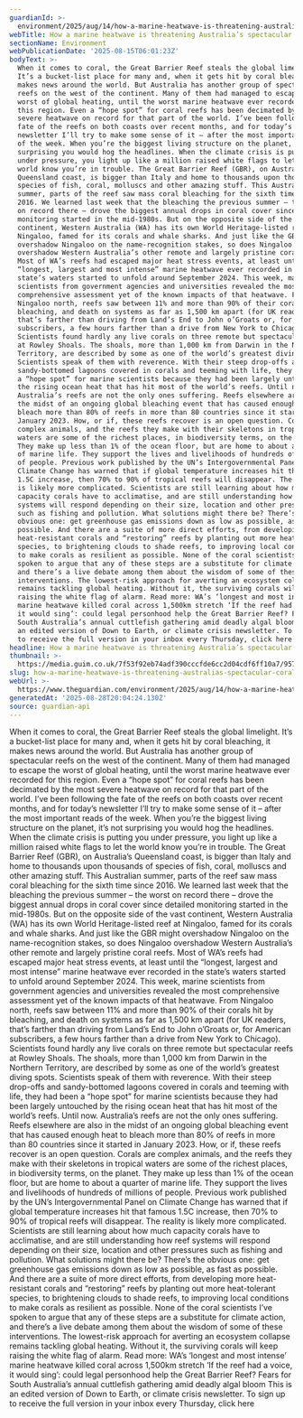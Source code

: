 ```yaml
---
guardianId: >-
  environment/2025/aug/14/how-a-marine-heatwave-is-threatening-australias-spectacular-coral-reefs
webTitle: How a marine heatwave is threatening Australia’s spectacular coral reefs
sectionName: Environment
webPublicationDate: '2025-08-15T06:01:23Z'
bodyText: >-
  When it comes to coral, the Great Barrier Reef steals the global limelight.
  It’s a bucket-list place for many and, when it gets hit by coral bleaching, it
  makes news around the world. But Australia has another group of spectacular
  reefs on the west of the continent. Many of them had managed to escape the
  worst of global heating, until the worst marine heatwave ever recorded for
  this region. Even a “hope spot” for coral reefs has been decimated by the most
  severe heatwave on record for that part of the world. I’ve been following the
  fate of the reefs on both coasts over recent months, and for today’s
  newsletter I’ll try to make some sense of it – after the most important reads
  of the week. When you’re the biggest living structure on the planet, it’s not
  surprising you would hog the headlines. When the climate crisis is putting you
  under pressure, you light up like a million raised white flags to let the
  world know you’re in trouble. The Great Barrier Reef (GBR), on Australia’s
  Queensland coast, is bigger than Italy and home to thousands upon thousands of
  species of fish, coral, molluscs and other amazing stuff. This Australian
  summer, parts of the reef saw mass coral bleaching for the sixth time since
  2016. We learned last week that the bleaching the previous summer – the worst
  on record there – drove the biggest annual drops in coral cover since detailed
  monitoring started in the mid-1980s. But on the opposite side of the vast
  continent, Western Australia (WA) has its own World Heritage-listed reef at
  Ningaloo, famed for its corals and whale sharks. And just like the GBR might
  overshadow Ningaloo on the name-recognition stakes, so does Ningaloo
  overshadow Western Australia’s other remote and largely pristine coral reefs.
  Most of WA’s reefs had escaped major heat stress events, at least until the
  “longest, largest and most intense” marine heatwave ever recorded in the
  state’s waters started to unfold around September 2024. This week, marine
  scientists from government agencies and universities revealed the most
  comprehensive assessment yet of the known impacts of that heatwave. From
  Ningaloo north, reefs saw between 11% and more than 90% of their corals hit by
  bleaching, and death on systems as far as 1,500 km apart (for UK readers,
  that’s farther than driving from Land’s End to John o’Groats or, for American
  subscribers, a few hours farther than a drive from New York to Chicago).
  Scientists found hardly any live corals on three remote but spectacular reefs
  at Rowley Shoals. The shoals, more than 1,000 km from Darwin in the Northern
  Territory, are described by some as one of the world’s greatest diving spots.
  Scientists speak of them with reverence. With their steep drop-offs and
  sandy-bottomed lagoons covered in corals and teeming with life, they had been
  a “hope spot” for marine scientists because they had been largely untouched by
  the rising ocean heat that has hit most of the world’s reefs. Until now.
  Australia’s reefs are not the only ones suffering. Reefs elsewhere are also in
  the midst of an ongoing global bleaching event that has caused enough heat to
  bleach more than 80% of reefs in more than 80 countries since it started in
  January 2023. How, or if, these reefs recover is an open question. Corals are
  complex animals, and the reefs they make with their skeletons in tropical
  waters are some of the richest places, in biodiversity terms, on the planet.
  They make up less than 1% of the ocean floor, but are home to about a quarter
  of marine life. They support the lives and livelihoods of hundreds of millions
  of people. Previous work published by the UN’s Intergovernmental Panel on
  Climate Change has warned that if global temperature increases hit that famous
  1.5C increase, then 70% to 90% of tropical reefs will disappear. The reality
  is likely more complicated. Scientists are still learning about how much
  capacity corals have to acclimatise, and are still understanding how reef
  systems will respond depending on their size, location and other pressures
  such as fishing and pollution. What solutions might there be? There’s the
  obvious one: get greenhouse gas emissions down as low as possible, as fast as
  possible. And there are a suite of more direct efforts, from developing more
  heat-resistant corals and “restoring” reefs by planting out more heat-tolerant
  species, to brightening clouds to shade reefs, to improving local conditions
  to make corals as resilient as possible. None of the coral scientists I’ve
  spoken to argue that any of these steps are a substitute for climate action,
  and there’s a live debate among them about the wisdom of some of these
  interventions. The lowest-risk approach for averting an ecosystem collapse
  remains tackling global heating. Without it, the surviving corals will keep
  raising the white flag of alarm. Read more: WA’s ‘longest and most intense’
  marine heatwave killed coral across 1,500km stretch ‘If the reef had a voice,
  it would sing’: could legal personhood help the Great Barrier Reef? Fears for
  South Australia’s annual cuttlefish gathering amid deadly algal bloom This is
  an edited version of Down to Earth, or climate crisis newsletter. To sign up
  to receive the full version in your inbox every Thursday, click here
headline: How a marine heatwave is threatening Australia’s spectacular coral reefs
thumbnail: >-
  https://media.guim.co.uk/7f53f92eb74adf390cccfde6cc2d04cdf6ff10a7/957_0_3878_3102/500.jpg
slug: how-a-marine-heatwave-is-threatening-australias-spectacular-coral-reefs
webUrl: >-
  https://www.theguardian.com/environment/2025/aug/14/how-a-marine-heatwave-is-threatening-australias-spectacular-coral-reefs
generatedAt: '2025-08-28T20:04:24.130Z'
source: guardian-api
---
```

When it comes to coral, the Great Barrier Reef steals the global limelight. It’s a bucket-list place for many and, when it gets hit by coral bleaching, it makes news around the world. But Australia has another group of spectacular reefs on the west of the continent. Many of them had managed to escape the worst of global heating, until the worst marine heatwave ever recorded for this region. Even a “hope spot” for coral reefs has been decimated by the most severe heatwave on record for that part of the world. I’ve been following the fate of the reefs on both coasts over recent months, and for today’s newsletter I’ll try to make some sense of it – after the most important reads of the week. When you’re the biggest living structure on the planet, it’s not surprising you would hog the headlines. When the climate crisis is putting you under pressure, you light up like a million raised white flags to let the world know you’re in trouble. The Great Barrier Reef (GBR), on Australia’s Queensland coast, is bigger than Italy and home to thousands upon thousands of species of fish, coral, molluscs and other amazing stuff. This Australian summer, parts of the reef saw mass coral bleaching for the sixth time since 2016. We learned last week that the bleaching the previous summer – the worst on record there – drove the biggest annual drops in coral cover since detailed monitoring started in the mid-1980s. But on the opposite side of the vast continent, Western Australia (WA) has its own World Heritage-listed reef at Ningaloo, famed for its corals and whale sharks. And just like the GBR might overshadow Ningaloo on the name-recognition stakes, so does Ningaloo overshadow Western Australia’s other remote and largely pristine coral reefs. Most of WA’s reefs had escaped major heat stress events, at least until the “longest, largest and most intense” marine heatwave ever recorded in the state’s waters started to unfold around September 2024. This week, marine scientists from government agencies and universities revealed the most comprehensive assessment yet of the known impacts of that heatwave. From Ningaloo north, reefs saw between 11% and more than 90% of their corals hit by bleaching, and death on systems as far as 1,500 km apart (for UK readers, that’s farther than driving from Land’s End to John o’Groats or, for American subscribers, a few hours farther than a drive from New York to Chicago). Scientists found hardly any live corals on three remote but spectacular reefs at Rowley Shoals. The shoals, more than 1,000 km from Darwin in the Northern Territory, are described by some as one of the world’s greatest diving spots. Scientists speak of them with reverence. With their steep drop-offs and sandy-bottomed lagoons covered in corals and teeming with life, they had been a “hope spot” for marine scientists because they had been largely untouched by the rising ocean heat that has hit most of the world’s reefs. Until now. Australia’s reefs are not the only ones suffering. Reefs elsewhere are also in the midst of an ongoing global bleaching event that has caused enough heat to bleach more than 80% of reefs in more than 80 countries since it started in January 2023. How, or if, these reefs recover is an open question. Corals are complex animals, and the reefs they make with their skeletons in tropical waters are some of the richest places, in biodiversity terms, on the planet. They make up less than 1% of the ocean floor, but are home to about a quarter of marine life. They support the lives and livelihoods of hundreds of millions of people. Previous work published by the UN’s Intergovernmental Panel on Climate Change has warned that if global temperature increases hit that famous 1.5C increase, then 70% to 90% of tropical reefs will disappear. The reality is likely more complicated. Scientists are still learning about how much capacity corals have to acclimatise, and are still understanding how reef systems will respond depending on their size, location and other pressures such as fishing and pollution. What solutions might there be? There’s the obvious one: get greenhouse gas emissions down as low as possible, as fast as possible. And there are a suite of more direct efforts, from developing more heat-resistant corals and “restoring” reefs by planting out more heat-tolerant species, to brightening clouds to shade reefs, to improving local conditions to make corals as resilient as possible. None of the coral scientists I’ve spoken to argue that any of these steps are a substitute for climate action, and there’s a live debate among them about the wisdom of some of these interventions. The lowest-risk approach for averting an ecosystem collapse remains tackling global heating. Without it, the surviving corals will keep raising the white flag of alarm. Read more: WA’s ‘longest and most intense’ marine heatwave killed coral across 1,500km stretch ‘If the reef had a voice, it would sing’: could legal personhood help the Great Barrier Reef? Fears for South Australia’s annual cuttlefish gathering amid deadly algal bloom This is an edited version of Down to Earth, or climate crisis newsletter. To sign up to receive the full version in your inbox every Thursday, click here
